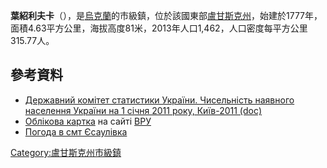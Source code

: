 {{No footnotes|time=2015-09-16T15:20:20+00:00}}
{{coord|48|2|52|N|39|1|28|E|scale:30000|display=title}}

'''葉紹利夫卡'''（{{lang-uk|Єсаулівка}}），是[[烏克蘭|烏克蘭]]的市級鎮，位於該國東部[[盧甘斯克州|盧甘斯克州]]，始建於1777年，面積4.63平方公里，海拔高度81米，2013年人口1,462，人口密度每平方公里315.77人。

==參考資料==
*[https://web.archive.org/web/20121010205321/http://stat6.stat.lviv.ua/PXWEB2007/ukr/publ/2011/chnas.zip Державний комітет статистики України. Чисельність наявного населення України на 1 січня 2011 року, Київ-2011 (doc)]
* [http://w1.c1.rada.gov.ua/pls/z7503/A005?rdat1=01.05.2014&rf7571=17817 Облікова картка] на сайті [[ВРУ|ВРУ]]
* [http://weather.in.ua/ua/lyganskaja/7636 Погода в смт Єсаулівка]

{{DEFAULTSORT:Єсаулівка}}
[[Category:盧甘斯克州市級鎮|Category:盧甘斯克州市級鎮]]


{{Luhansk-geo-stub}}
